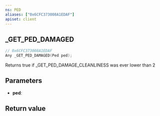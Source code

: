 ```yaml
---
ns: PED
aliases: ["0x6CFC373008A1EDAF"]
apiset: client
---
```

## _GET_PED_DAMAGED

```c
// 0x6CFC373008A1EDAF
Any _GET_PED_DAMAGED(Ped ped);
```

Returns true if _GET_PED_DAMAGE_CLEANLINESS was ever lower than 2

## Parameters
* **ped**:

## Return value
